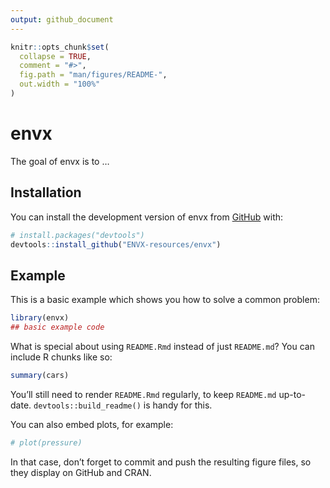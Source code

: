 ```yaml
---
output: github_document
---
```


<!-- README.md is generated from README.Rmd. Please edit that file -->

```r
knitr::opts_chunk$set(
  collapse = TRUE,
  comment = "#>",
  fig.path = "man/figures/README-",
  out.width = "100%"
)
```

# envx

<!-- badges: start -->
<!-- badges: end -->

The goal of envx is to ...

## Installation

You can install the development version of envx from [GitHub](https://github.com/) with:

``` r
# install.packages("devtools")
devtools::install_github("ENVX-resources/envx")
```

## Example

This is a basic example which shows you how to solve a common problem:

```r
library(envx)
## basic example code
```

What is special about using `README.Rmd` instead of just `README.md`? You can include R chunks like so:

```r
summary(cars)
```

You'll still need to render `README.Rmd` regularly, to keep `README.md` up-to-date. `devtools::build_readme()` is handy for this.

You can also embed plots, for example:

```r
# plot(pressure)
```

In that case, don't forget to commit and push the resulting figure files, so they display on GitHub and CRAN.
